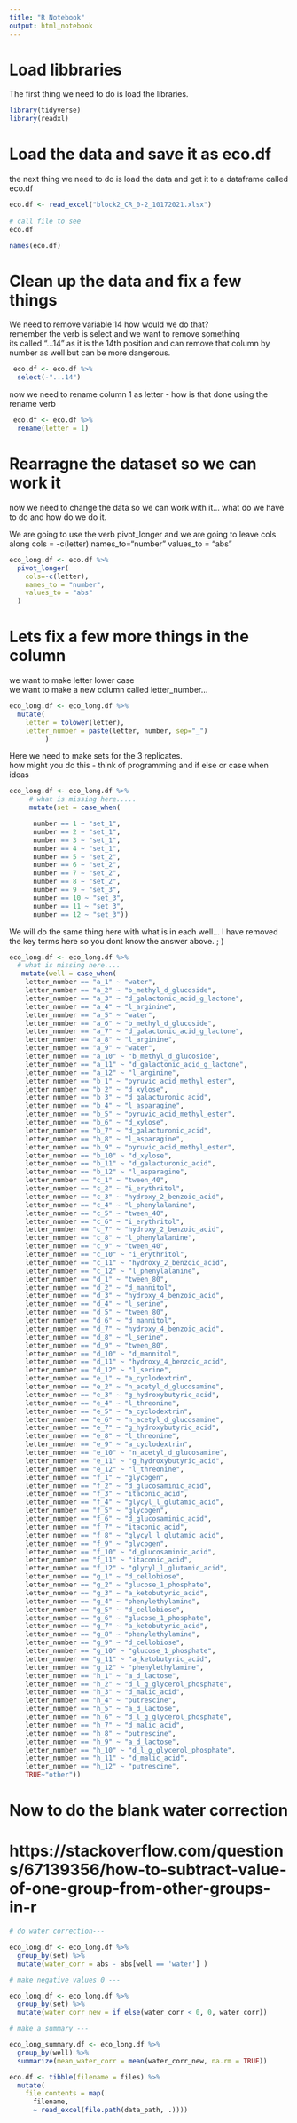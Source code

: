 ```yaml
---
title: "R Notebook"
output: html_notebook
---
```


# Load libbraries    
The first thing we need to do is load the libraries.  

```r
library(tidyverse)
library(readxl)
```


# Load the data and save it as eco.df   
the next thing we need to do is load the data and get it to a dataframe called
eco.df   

```r
eco.df <- read_excel("block2_CR_0-2_10172021.xlsx") 
  
# call file to see
eco.df
```


```r
names(eco.df)
```


# Clean up the data and fix a few things     
We need to remove variable 14 how would we do that?   
remember the verb is select and we want to remove something   
its called "...14" as it is the 14th position and can remove that column by
number as well but can be more dangerous.    
```r
 eco.df <- eco.df %>%  
  select(-"...14") 
```


now we need to rename column 1 as letter - how is that done using the rename
verb
```r
 eco.df <- eco.df %>% 
  rename(letter = 1)
```

# Rearragne the dataset so we can work it    
now we need to change the data so we can work with it... what do we have to do and 
how do we do it.

We are going to use the verb pivot_longer and we are going to leave cols along 
cols = -c(letter)
names_to="number"
values_to = "abs"
```r
eco_long.df <- eco.df %>% 
  pivot_longer(
    cols=-c(letter),
    names_to = "number",
    values_to = "abs"
  )
```


# Lets fix a few more things in the column
we want to make letter lower case   
we want to make a new column called letter_number...


```r
eco_long.df <- eco_long.df %>%   
  mutate(
    letter = tolower(letter),
    letter_number = paste(letter, number, sep="_")
         )
```


Here we need to make sets for the 3 replicates.     
how might you do this - think of programming and if else or case when ideas     

```r
eco_long.df <- eco_long.df %>% 
     # what is missing here.....
     mutate(set = case_when(

      number == 1 ~ "set_1",
      number == 2 ~ "set_1",
      number == 3 ~ "set_1",
      number == 4 ~ "set_1",
      number == 5 ~ "set_2",
      number == 6 ~ "set_2",
      number == 7 ~ "set_2",
      number == 8 ~ "set_2",
      number == 9 ~ "set_3",
      number == 10 ~ "set_3",
      number == 11 ~ "set_3",
      number == 12 ~ "set_3"))
```

We will do the same thing here with what is in each well... I have removed the 
key terms here so you dont know the answer above. ; )
```r
eco_long.df <- eco_long.df %>% 
  # what is missing here....
   mutate(well = case_when(
    letter_number == "a_1" ~ "water",
    letter_number == "a_2" ~ "b_methyl_d_glucoside",
    letter_number == "a_3" ~ "d_galactonic_acid_g_lactone",
    letter_number == "a_4" ~ "l_arginine",
    letter_number == "a_5" ~ "water",
    letter_number == "a_6" ~ "b_methyl_d_glucoside",
    letter_number == "a_7" ~ "d_galactonic_acid_g_lactone",
    letter_number == "a_8" ~ "l_arginine",
    letter_number == "a_9" ~ "water",
    letter_number == "a_10" ~ "b_methyl_d_glucoside",
    letter_number == "a_11" ~ "d_galactonic_acid_g_lactone",
    letter_number == "a_12" ~ "l_arginine",
    letter_number == "b_1" ~ "pyruvic_acid_methyl_ester",
    letter_number == "b_2" ~ "d_xylose",
    letter_number == "b_3" ~ "d_galacturonic_acid",
    letter_number == "b_4" ~ "l_asparagine",
    letter_number == "b_5" ~ "pyruvic_acid_methyl_ester",
    letter_number == "b_6" ~ "d_xylose",
    letter_number == "b_7" ~ "d_galacturonic_acid",
    letter_number == "b_8" ~ "l_asparagine",
    letter_number == "b_9" ~ "pyruvic_acid_methyl_ester",
    letter_number == "b_10" ~ "d_xylose",
    letter_number == "b_11" ~ "d_galacturonic_acid",
    letter_number == "b_12" ~ "l_asparagine",
    letter_number == "c_1" ~ "tween_40",
    letter_number == "c_2" ~ "i_erythritol",
    letter_number == "c_3" ~ "hydroxy_2_benzoic_acid",
    letter_number == "c_4" ~ "l_phenylalanine",
    letter_number == "c_5" ~ "tween_40",
    letter_number == "c_6" ~ "i_erythritol",
    letter_number == "c_7" ~ "hydroxy_2_benzoic_acid",
    letter_number == "c_8" ~ "l_phenylalanine",
    letter_number == "c_9" ~ "tween_40",
    letter_number == "c_10" ~ "i_erythritol",
    letter_number == "c_11" ~ "hydroxy_2_benzoic_acid",
    letter_number == "c_12" ~ "l_phenylalanine",
    letter_number == "d_1" ~ "tween_80",
    letter_number == "d_2" ~ "d_mannitol",
    letter_number == "d_3" ~ "hydroxy_4_benzoic_acid",
    letter_number == "d_4" ~ "l_serine",
    letter_number == "d_5" ~ "tween_80",
    letter_number == "d_6" ~ "d_mannitol",
    letter_number == "d_7" ~ "hydroxy_4_benzoic_acid",
    letter_number == "d_8" ~ "l_serine",
    letter_number == "d_9" ~ "tween_80",
    letter_number == "d_10" ~ "d_mannitol",
    letter_number == "d_11" ~ "hydroxy_4_benzoic_acid",
    letter_number == "d_12" ~ "l_serine",
    letter_number == "e_1" ~ "a_cyclodextrin",
    letter_number == "e_2" ~ "n_acetyl_d_glucosamine",
    letter_number == "e_3" ~ "g_hydroxybutyric_acid",
    letter_number == "e_4" ~ "l_threonine",
    letter_number == "e_5" ~ "a_cyclodextrin",
    letter_number == "e_6" ~ "n_acetyl_d_glucosamine",
    letter_number == "e_7" ~ "g_hydroxybutyric_acid",
    letter_number == "e_8" ~ "l_threonine",
    letter_number == "e_9" ~ "a_cyclodextrin",
    letter_number == "e_10" ~ "n_acetyl_d_glucosamine",
    letter_number == "e_11" ~ "g_hydroxybutyric_acid",
    letter_number == "e_12" ~ "l_threonine",
    letter_number == "f_1" ~ "glycogen",
    letter_number == "f_2" ~ "d_glucosaminic_acid",
    letter_number == "f_3" ~ "itaconic_acid",
    letter_number == "f_4" ~ "glycyl_l_glutamic_acid",
    letter_number == "f_5" ~ "glycogen",
    letter_number == "f_6" ~ "d_glucosaminic_acid",
    letter_number == "f_7" ~ "itaconic_acid",
    letter_number == "f_8" ~ "glycyl_l_glutamic_acid",
    letter_number == "f_9" ~ "glycogen",
    letter_number == "f_10" ~ "d_glucosaminic_acid",
    letter_number == "f_11" ~ "itaconic_acid",
    letter_number == "f_12" ~ "glycyl_l_glutamic_acid",
    letter_number == "g_1" ~ "d_cellobiose",
    letter_number == "g_2" ~ "glucose_1_phosphate",
    letter_number == "g_3" ~ "a_ketobutyric_acid",
    letter_number == "g_4" ~ "phenylethylamine",
    letter_number == "g_5" ~ "d_cellobiose",
    letter_number == "g_6" ~ "glucose_1_phosphate",
    letter_number == "g_7" ~ "a_ketobutyric_acid",
    letter_number == "g_8" ~ "phenylethylamine",
    letter_number == "g_9" ~ "d_cellobiose",
    letter_number == "g_10" ~ "glucose_1_phosphate",
    letter_number == "g_11" ~ "a_ketobutyric_acid",
    letter_number == "g_12" ~ "phenylethylamine",
    letter_number == "h_1" ~ "a_d_lactose",
    letter_number == "h_2" ~ "d_l_g_glycerol_phosphate",
    letter_number == "h_3" ~ "d_malic_acid",
    letter_number == "h_4" ~ "putrescine",
    letter_number == "h_5" ~ "a_d_lactose",
    letter_number == "h_6" ~ "d_l_g_glycerol_phosphate",
    letter_number == "h_7" ~ "d_malic_acid",
    letter_number == "h_8" ~ "putrescine",
    letter_number == "h_9" ~ "a_d_lactose",
    letter_number == "h_10" ~ "d_l_g_glycerol_phosphate",
    letter_number == "h_11" ~ "d_malic_acid",
    letter_number == "h_12" ~ "putrescine",
    TRUE~"other"))
```

# Now to do the blank water correction
# https://stackoverflow.com/questions/67139356/how-to-subtract-value-of-one-group-from-other-groups-in-r
```r

# do water correction---

eco_long.df <- eco_long.df %>% 
  group_by(set) %>% 
  mutate(water_corr = abs - abs[well == 'water'] )

```



```r

# make negative values 0 ---

eco_long.df <- eco_long.df %>% 
  group_by(set) %>% 
  mutate(water_corr_new = if_else(water_corr < 0, 0, water_corr))

```


```r

# make a summary ---

eco_long_summary.df <- eco_long.df %>% 
  group_by(well) %>% 
  summarize(mean_water_corr = mean(water_corr_new, na.rm = TRUE))

```

```r
eco.df <- tibble(filename = files) %>%
  mutate(
    file.contents = map(
      filename, 
      ~ read_excel(file.path(data_path, .))))
```






